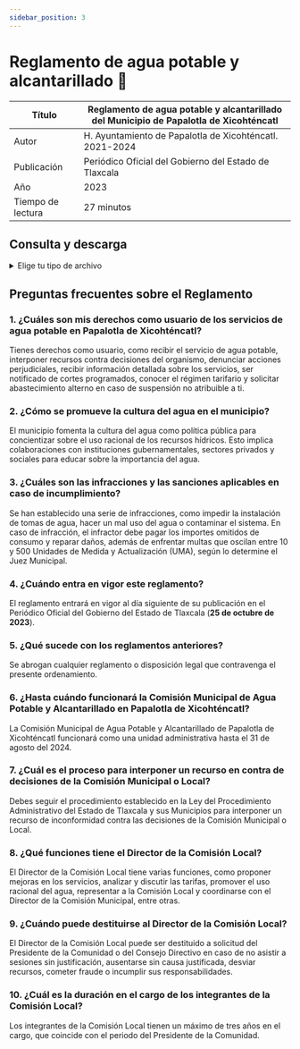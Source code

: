 ```yaml
---
sidebar_position: 3
---
```

# Reglamento de agua potable y alcantarillado 🚰

Título | Reglamento de agua potable y alcantarillado del Municipio de Papalotla de Xicohténcatl|
|--|--|
|Autor  | H. Ayuntamiento de Papalotla de Xicohténcatl. 2021-2024 |
|Publicación|Periódico Oficial del Gobierno  del Estado de Tlaxcala|
|Año|2023|
|Tiempo de lectura|27 minutos|

## Consulta y descarga

<details>
<summary>Elige tu tipo de archivo</summary>
                <div>
                <a href="https://periodico.tlaxcala.gob.mx/indices/Peri43-2a2023.pdf"> 📥  Reglamento de agua potable y alcantarillado (PDF) (Desde fuente original)</a>
                 </div>
                <div>
                <a href="https://estanteriadigitalpapalotla.s3.us-east-2.amazonaws.com/EstanteriaDigitalDePapalotla/Leyes+estatales+y+municipales/Reglamento-de-Aguas.pdf"> 📥 Reglamento de agua potable y alcantarillado (Desde la Estantería) (PDF)</a>
                </div>

</details>

##  Preguntas frecuentes sobre el Reglamento

### 1. ¿Cuáles son mis derechos como usuario de los servicios de agua potable en Papalotla de Xicohténcatl?
Tienes derechos como usuario, como recibir el servicio de agua potable, interponer recursos contra decisiones del organismo, denunciar acciones perjudiciales, recibir información detallada sobre los servicios, ser notificado de cortes programados, conocer el régimen tarifario y solicitar abastecimiento alterno en caso de suspensión no atribuible a ti.

### 2. ¿Cómo se promueve la cultura del agua en el municipio?
 El municipio fomenta la cultura del agua como política pública para concientizar sobre el uso racional de los recursos hídricos. Esto implica colaboraciones con instituciones gubernamentales, sectores privados y sociales para educar sobre la importancia del agua.

### 3. ¿Cuáles son las infracciones y las sanciones aplicables en caso de incumplimiento?
Se han establecido una serie de infracciones, como impedir la instalación de tomas de agua, hacer un mal uso del agua o contaminar el sistema. En caso de infracción, el infractor debe pagar los importes omitidos de consumo y reparar daños, además de enfrentar multas que oscilan entre 10 y 500 Unidades de Medida y Actualización (UMA), según lo determine el Juez Municipal.

### 4. ¿Cuándo entra en vigor este reglamento?
El reglamento entrará en vigor al día siguiente de su publicación en el Periódico Oficial del Gobierno del Estado de Tlaxcala (**25 de octubre de 2023**).

### 5. ¿Qué sucede con los reglamentos anteriores?
Se abrogan cualquier reglamento o disposición legal que contravenga el presente ordenamiento.

### 6. ¿Hasta cuándo funcionará la Comisión Municipal de Agua Potable y Alcantarillado en Papalotla de Xicohténcatl?
 La Comisión Municipal de Agua Potable y Alcantarillado de Papalotla de Xicohténcatl funcionará como una unidad administrativa hasta el 31 de agosto del 2024.

### 7. ¿Cuál es el proceso para interponer un recurso en contra de decisiones de la Comisión Municipal o Local?
Debes seguir el procedimiento establecido en la Ley del Procedimiento Administrativo del Estado de Tlaxcala y sus Municipios para interponer un recurso de inconformidad contra las decisiones de la Comisión Municipal o Local.

### 8. ¿Qué funciones tiene el Director de la Comisión Local?
El Director de la Comisión Local tiene varias funciones, como proponer mejoras en los servicios, analizar y discutir las tarifas, promover el uso racional del agua, representar a la Comisión Local y coordinarse con el Director de la Comisión Municipal, entre otras.

### 9. ¿Cuándo puede destituirse al Director de la Comisión Local?
El Director de la Comisión Local puede ser destituido a solicitud del Presidente de la Comunidad o del Consejo Directivo en caso de no asistir a sesiones sin justificación, ausentarse sin causa justificada, desviar recursos, cometer fraude o incumplir sus responsabilidades.

### 10. ¿Cuál es la duración en el cargo de los integrantes de la Comisión Local?
Los integrantes de la Comisión Local tienen un máximo de tres años en el cargo, que coincide con el periodo del Presidente de la Comunidad.
